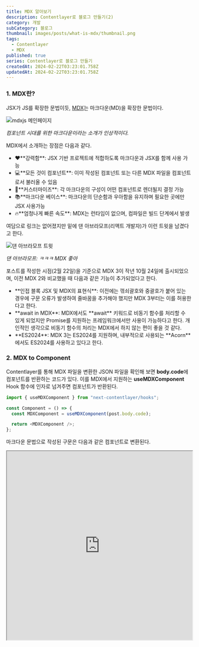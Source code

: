 ```yaml
---
title: MDX 알아보기
description: Contentlayer로 블로그 만들기(2)
category: 개발
subCategory: 블로그
thumbnail: images/posts/what-is-mdx/thumbnail.png
tags:
  - Contentlayer
  - MDX
published: true
series: Contentlayer로 블로그 만들기
createdAt: 2024-02-22T03:23:01.758Z
updatedAt: 2024-02-22T03:23:01.758Z
---
```


### 1. MDX란?

JSX가 JS를 확장한 문법이듯, <a alt="mdxjs" href="https://mdxjs.com/">MDX</a>는 마크다운(MD)을 확장한 문법이다.

![mdxjs 메인페이지](/images/posts/what-is-mdx/mdxjs.png)

_컴포넌트 시대를 위한 마크다운이라는 소개가 인상적이다._

MDX에서 소개하는 장점은 다음과 같다.

<ul style={{ listStyleType: "square" }}>
  <li>
    ❤️**강력함**: JSX 기반 프로젝트에 적합하도록 마크다운과 JSX를 함께 사용 가능
  </li>
  <li>
    💻**모든 것이 컴포넌트**: 이미 작성된 컴포넌트 또는 다른 MDX 파일을
    컴포넌트로서 불러올 수 있음
  </li>
  <li>
    🔧**커스터마이즈**: 각 마크다운의 구성이 어떤 컴포넌트로 렌더될지 결정 가능
  </li>
  <li>
    📚**마크다운 베이스**: 마크다운의 단순함과 우아함을 유지하며 필요한 곳에만
    JSX 사용가능
  </li>
  <li>
    🔥**엄청나게 빠른 속도**: MDX는 런타임이 없으며, 컴파일은 빌드 단계에서 발생
  </li>
</ul>

여담으로 링크는 없어졌지만 밑에 댄 아브라모프(리액트 개발자)가 이런 트윗을 남겼다고 한다.

![댄 아브라모프 트윗](/images/posts/what-is-mdx/dan_twit.png)

_댄 아브라모프: ㅋㅋㅋ MDX 좋아_

포스트를 작성한 시점(2월 22일)을 기준으로 MDX 3이 작년 10월 24일에 출시되었으며, 이전 MDX 2와 비교했을 때 다음과 같은 기능이 추가되었다고 한다.

<ul style={{ listStyleType: "square" }}>
  <li>
    **인접 블록 JSX 및 MDX의 표현식**: 이전에는 꺾쇠괄호와 중괄호가 붙어 있는
    경우에 구문 오류가 발생하여 줄바꿈을 추가해야 했지만 MDX 3부터는 이를
    허용한다고 한다.
  </li>
  <li>
    **await in MDX**: MDX에서도 **await** 키워드로 비동기 함수를 처리할 수 있게
    되었지만 Promise를 지원하는 프레임워크에서만 사용이 가능하다고 한다.
    개인적인 생각으로 비동기 함수의 처리는 MDX에서 하지 않는 편이 좋을 것 같다.
  </li>
  <li>
    **ES2024**: MDX 3는 ES2024를 지원하며, 내부적으로 사용되는 **Acorn**에서도
    ES2024를 사용하고 있다고 한다.
  </li>
</ul>

### 2. MDX to Component

Contentlayer를 통해 MDX 파일을 변환한 JSON 파일을 확인해 보면 **body.code**에 컴포넌트를 반환하는 코드가 있다. 이를 MDX에서 지원하는 **useMDXComponent** Hook 함수에 인자로 넘겨주면 컴포넌트가 반환된다.

```typescript
import { useMDXComponent } from "next-contentlayer/hooks";

const Component = () => {
  const MDXComponent = useMDXComponent(post.body.code);

  return <MDXComponent />;
};
```

마크다운 문법으로 작성된 구문은 다음과 같은 컴포넌트로 변환된다.

<p display="flex" justifycontent="center" width="100%">
  <iframe
    width="100%"
    maxwidth="1280px"
    height="512"
    margin="0 auto"
    src="https://mdxjs.com/table-of-components/"
  />
</p>
